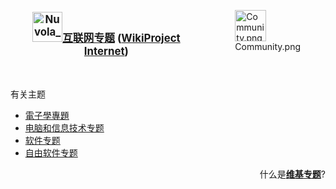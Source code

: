<div style="float:right;margin-left:0.9em">[[Image:Community.png|50px]]</div>


<b><big><center>[[Image:Nuvola_apps_krfb.png|48px]][[WikiProject:互联网|互联网专题]]  ([[:en:Wikipedia:WikiProject_Internet|WikiProject Internet]])</center></big></b><br>

;有关主题
{{colbegin}}
*[[WikiProject:電子學|電子學專題]]
*[[WikiProject:电脑和信息技术|电脑和信息技术专题]]
*[[WikiProject:软件|软件专题]]
*[[WikiProject:软件/自由软件|自由软件专题]]
{{colend}}
<div align=right>
什么是'''[[Wikipedia:专题|维基专题]]'''?
</div>